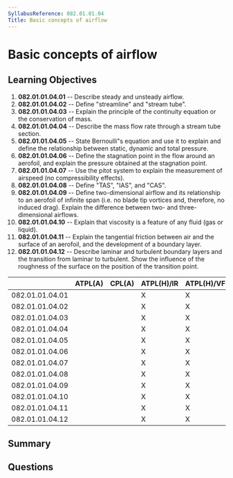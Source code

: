 ```yaml
---
SyllabusReference: 082.01.01.04
Title: Basic concepts of airflow
---
```


# Basic concepts of airflow

## Learning Objectives

1. **082.01.01.04.01** -- Describe steady and unsteady airflow.
2. **082.01.01.04.02** -- Define "streamline" and "stream tube".
3. **082.01.01.04.03** -- Explain the principle of the continuity equation or
   the conservation of mass.
4. **082.01.01.04.04** -- Describe the mass flow rate through a stream tube
   section.
5. **082.01.01.04.05** -- State Bernoulli"s equation and use it to explain and
   define the relationship between static, dynamic and total pressure.
6. **082.01.01.04.06** -- Define the stagnation point in the flow around an
   aerofoil, and explain the pressure obtained at the stagnation point.
7. **082.01.01.04.07** -- Use the pitot system to explain the measurement of
   airspeed (no compressibility effects).
8. **082.01.01.04.08** -- Define "TAS", "IAS", and "CAS".
9. **082.01.01.04.09** -- Define two-dimensional airflow and its relationship to
   an aerofoil of infinite span (i.e. no blade tip vortices and, therefore, no
   induced drag). Explain the difference between two- and three-dimensional
   airflows.
10. **082.01.01.04.10** -- Explain that viscosity is a feature of any fluid (gas
    or liquid).
11. **082.01.01.04.11** -- Explain the tangential friction between air and the
    surface of an aerofoil, and the development of a boundary layer.
12. **082.01.01.04.12** -- Describe laminar and turbulent boundary layers and
    the transition from laminar to turbulent. Show the influence of the
    roughness of the surface on the position of the transition point.

|                 | ATPL(A) | CPL(A) | ATPL(H)/IR | ATPL(H)/VFR | CPL(H) | IR  | CBIR(A) |
| --------------- | ------- | ------ | ---------- | ----------- | ------ | --- | ------- |
| 082.01.01.04.01 |         |        | X          | X           | X      |     |         |
| 082.01.01.04.02 |         |        | X          | X           | X      |     |         |
| 082.01.01.04.03 |         |        | X          | X           | X      |     |         |
| 082.01.01.04.04 |         |        | X          | X           | X      |     |         |
| 082.01.01.04.05 |         |        | X          | X           | X      |     |         |
| 082.01.01.04.06 |         |        | X          | X           | X      |     |         |
| 082.01.01.04.07 |         |        | X          | X           | X      |     |         |
| 082.01.01.04.08 |         |        | X          | X           | X      |     |         |
| 082.01.01.04.09 |         |        | X          | X           | X      |     |         |
| 082.01.01.04.10 |         |        | X          | X           | X      |     |         |
| 082.01.01.04.11 |         |        | X          | X           | X      |     |         |
| 082.01.01.04.12 |         |        | X          | X           | X      |     |         |

## Summary

## Questions
